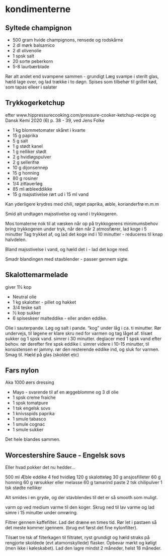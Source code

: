 # kondimenterne 

## Syltede champignon
* 500 gram hvide champignons, rensede og rodskårne
* 2 dl mørk balsamico
* 2 dl olivenolie
* 1 spsk salt
* 20 sorte peberkorn
* 5-8 laurbærblade

Rør alt andet end svampene sammen - grundigt
Læg svampe i sterilt glas, hæld lage over, og lad trække i 
to døgn. Spises som tilbehør til grillet kød, som tapas elleer
i salater

## Trykkogerketchup

efter www.hippressurecooking.com/pressure-cooker-ketchup-recipe
og Dansk Kemi 2020 (6) p. 38 - 39, ved Jens Folke

* 1 kg blommetomater skåret i kvarte
* 15 g paprika
* 5 g salt
* 1 g stødt kanel
* 1 g nelliker stødt
* 2 g hvidløgspulver
* 2 g sellerifrø
* 10 g dijonsennep
* 15 g honning
* 80 g  rosiner
* 1/4 zittauerløg
* 85 ml æbleeddikke
* 15 g majsstivelse rørt ud i 15 ml vand

Kan yderligere krydres med chili, røget paprika, æble, korianderfrø
m.m.m

Smid alt undtagen majsstivelse og vand i trykkogeren.

Mos tomaterne nok til at væsken når op på trykkogerens minimumsbehov
bring trykkogeren under tryk, når den når 2 atmosfærer, lad koge i
5 minutter
Tag trykket af, og lad det koge ind i 10 minutter - reduceres til knap
halvdelen.

Bland majsstivelse i vand, og hæld det i - lad det koge med.

Smadr blandingen med stavblender - passer gennem sigte. 
 
## Skalottemarmelade

giver 1½ kop

* Neutral olie
* 1 kg skalotter - pillet og hakket
* 3/4 teske salt
* ½ kop sukker
* 6 spiseskeer malteddike - eller anden eddike.

Olie i sauterpande. 
Løg og salt i pande.
"kog" under låg i ca. ti minutter. Rør undervejs, til løgene er klare
skru ned for varmen og tag låget af.
tilsæt sukker og 1 spsk vand. simrer i 30 minutter. deglacer med 1 spsk vand efter behov.
rør derefter fire spsk eddike i. simrer videre i 10-15 minutter, til konsistensen er jammy.
rør den resterende eddike ind, og sluk for varmen.
Smag til.
Hæld på glas (skoldet etc)

## Fars nylon
Aka 1000 øers dressing

* Mayo - svarende til af en æggeblomme og 3 dl olie
* 1 spsk creme fraiche
* 1 spsk tomatpure
* 1 tsk engelsk sovs
* 1 knivsspids paprika
* 1 smule tabasco
* 1 smule cognac
* 1 smule sukker

Det hele blandes sammen.

## Worcestershire Sauce - Engelsk sovs

Eller hvad pokker det nu hedder...

500 ml Æble eddike
4 fed hvidløg
120 g skalotteløg
30 g ansjosfilleter
60 g honning
60 g rørsukker eller melasse
60 g tamarind paste
2 tsk chilipulver
1 tsk stødte nelliker

Alt smides i en gryde, og der stavblendes til det er så smooth som muligt.

varm op ved medium varme til den koger. Skrug ned til lav varme og lad simre
i 15 minutter under omrøring.

Filtrer gennem kaffefilter. Lad det dræne en times tid. Rør let i pastaen 
så det meste kommer igennem. (brug evt først det fine nylonfilter).

Tilsæt tre tsk af filterkagen til filtratet, ryst grundigt og hæld straks på 
rengjorte skoldede (evt atamonskyllede) flasker. Opbevar mørkt og køligt 
(men ikke i køleskabet). Lad den lagre mindst 2 måneder, helst 18 måneder.

